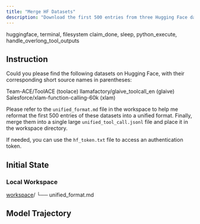 ```yaml
---
title: "Merge HF Datasets"
description: "Download the first 500 entries from three Hugging Face datasets (toolace, glaive, xlam), reformat them into a unified schema."
---
```


<Columns cols={2}>
  <Card title="MCP Server" icon="cloud">
    huggingface, terminal, filesystem
  </Card>
  <Card title="Local Tool" icon="terminal">
    claim_done, sleep, python_execute, handle_overlong_tool_outputs
  </Card>
</Columns>

## Instruction

Could you please find the following datasets on Hugging Face, with their corresponding short source names in parentheses:

Team-ACE/ToolACE (toolace)
llamafactory/glaive_toolcall_en (glaive)
Salesforce/xlam-function-calling-60k (xlam)

Please refer to the `unified_format.md` file in the workspace to help me reformat the first 500 entries of these datasets into a unified format. Finally, merge them into a single large `unified_tool_call.jsonl` file and place it in the workspace directory.

If needed, you can use the `hf_token.txt` file to access an authentication token.

## Initial State

### Local Workspace

<div className="file-tree">
<a href="https://github.com/hkust-nlp/mcpbench_dev/tree/finalpool_dev/tasks/finalpool/merge-hf-datasets/initial_workspace">workspace</a>/
└── unified_format.md
</div>

## Model Trajectory
